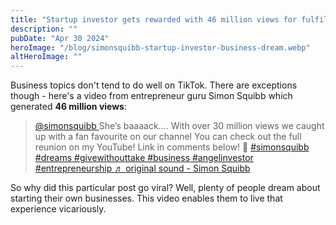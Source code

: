 ```yaml
---
title: "Startup investor gets rewarded with 46 million views for fulfilling someone's dream"
description: ""
pubDate: "Apr 30 2024"
heroImage: "/blog/simonsquibb-startup-investor-business-dream.webp"
altHeroImage: ""
---
```


Business topics don't tend to do well on TikTok. There are exceptions though - here's a
video from entrepreneur guru Simon Squibb which generated **46 million views**:

<div>
  <blockquote
    class="tiktok-embed"
    cite="https://www.tiktok.com/@simonsquibb/video/7356261749240171809"
    data-video-id="7356261749240171809"
    style="max-width: 605px;min-width: 325px;"
  >
    <section>
      <a
        target="_blank"
        title="@simonsquibb"
        href="https://www.tiktok.com/@simonsquibb?refer=embed"
      >
        @simonsquibb
      </a>
      She’s baaaack…. With over 30 million views we caught up with a fan favourite
      on our channel You can check out the full reunion on my YouTube! Link in comments
      below! 🔗
      <a
        title="simonsquibb"
        target="_blank"
        href="https://www.tiktok.com/tag/simonsquibb?refer=embed"
      >
        #simonsquibb
      </a>
      <a
        title="dreams"
        target="_blank"
        href="https://www.tiktok.com/tag/dreams?refer=embed"
      >
        #dreams
      </a>
      <a
        title="givewithouttake"
        target="_blank"
        href="https://www.tiktok.com/tag/givewithouttake?refer=embed"
      >
        #givewithouttake
      </a>
      <a
        title="business"
        target="_blank"
        href="https://www.tiktok.com/tag/business?refer=embed"
      >
        #business
      </a>
      <a
        title="angelinvestor"
        target="_blank"
        href="https://www.tiktok.com/tag/angelinvestor?refer=embed"
      >
        #angelinvestor
      </a>
      <a
        title="entrepreneurship"
        target="_blank"
        href="https://www.tiktok.com/tag/entrepreneurship?refer=embed"
      >
        #entrepreneurship
      </a>
      <a
        target="_blank"
        title="♬ original sound - Simon Squibb"
        href="https://www.tiktok.com/music/original-sound-7356261772187257632?refer=embed"
      >
        ♬ original sound - Simon Squibb
      </a>
    </section>
  </blockquote>
  <script async src="https://www.tiktok.com/embed.js"></script>
</div>

So why did this particular post go viral? Well, plenty of people dream about starting
their own businesses. This video enables them to live that experience
vicariously.
